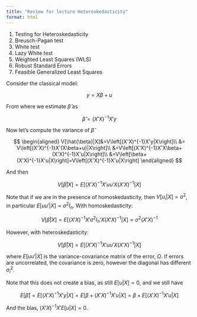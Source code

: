 ```yaml
---
title: "Review for lecture Heteroskedasticity"
format: html
---
```


1. Testing for Heteroskedasticity
2. Breusch-Pagan test
3. White test
4. Lazy White test
5. Weighted Least Squares (WLS)
6. Robust Standard Errors
7. Feasible Generalized Least Squares

Consider the classical model:

$$
y = X\beta + u
$$

From where we estimate $\hat{\beta}$ as

$$\hat{\beta}=(X'X)^{-1}X'y$$

Now let's compute the variance of $\hat{\beta}$

$$
\begin{aligned}
V[\hat{\beta}|X]&=V\left[(X'X)^{-1}X'y|X\right]\\
&= V\left[(X'X)^{-1}X'(X\beta+u)|X\right]\\
&=V\left[(X'X)^{-1}X'X\beta+(X'X)^{-1}X'u|X\right]\\
&=V\left[\beta+(X'X)^{-1}X'u|X\right]=V\left[(X'X)^{-1}X'u|X\right]
\end{aligned}
$$

And then

$$
V[\hat{\beta}|X]=E[(X'X)^{-1}X'uu'X(X'X)^{-1}|X]
$$

Note that if we are in the presence of homoskedasticity, then $V[u_i|X]=\sigma^2$, in particular $E[uu'|X]=\sigma^2 I_n$. With 
homoskedasticity:

$$
V[\hat{\beta}|X]=E[(X'X)^{-1}X'\sigma^2 I_n'X(X'X)^{-1}|X]=\sigma^2(X'X)^{-1}
$$

However, with heteroskedasticity:

$$
V[\hat{\beta}|X]=E[(X'X)^{-1}X'uu'X(X'X)^{-1}|X]
$$

where $E[uu'|X]$ is the variance-covariance matrix of the error, $\Omega$. If errors are uncorrelated, the covariance is zero, however the diagonal has different $\sigma_i^2$.

Note that this does not create a bias, as still $E[u|X]=0$, and we still have

$$
E[\hat{\beta}]=E\left[(X'X)^{-1}X'y|X\right]=E\left[\beta+(X'X)^{-1}X'u|X\right]=\beta+E\left[(X'X)^{-1}X'u|X\right]
$$

And the bias, $(X'X)^{-1}X'E[u|X]=0$.
